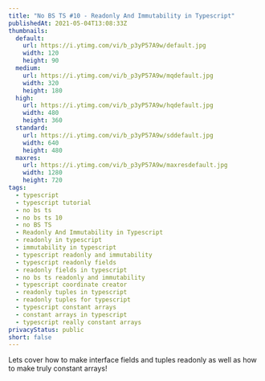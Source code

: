 ```yaml
---
title: "No BS TS #10 - Readonly And Immutability in Typescript"
publishedAt: 2021-05-04T13:08:33Z
thumbnails:
  default:
    url: https://i.ytimg.com/vi/b_p3yP57A9w/default.jpg
    width: 120
    height: 90
  medium:
    url: https://i.ytimg.com/vi/b_p3yP57A9w/mqdefault.jpg
    width: 320
    height: 180
  high:
    url: https://i.ytimg.com/vi/b_p3yP57A9w/hqdefault.jpg
    width: 480
    height: 360
  standard:
    url: https://i.ytimg.com/vi/b_p3yP57A9w/sddefault.jpg
    width: 640
    height: 480
  maxres:
    url: https://i.ytimg.com/vi/b_p3yP57A9w/maxresdefault.jpg
    width: 1280
    height: 720
tags:
  - typescript
  - typescript tutorial
  - no bs ts
  - no bs ts 10
  - no BS TS
  - Readonly And Immutability in Typescript
  - readonly in typescript
  - immutability in typescript
  - typescript readonly and immutability
  - typescript readonly fields
  - readonly fields in typescript
  - no bs ts readonly and immutability
  - typescript coordinate creator
  - readonly tuples in typescript
  - readonly tuples for typescript
  - typescript constant arrays
  - constant arrays in typescript
  - typescript really constant arrays
privacyStatus: public
short: false
---
```

  
Lets cover how to make interface fields and tuples readonly as well as how to make truly constant arrays!
